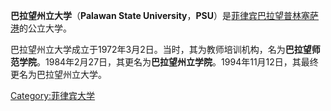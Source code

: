 {{unreferenced|time=2011-11-11T09:24:57+00:00}}
{{Infobox_University 
|name           = 巴拉望州立大学
|image          = 
|motto          = 
|established    = 1972年
|type           = 州立大学
|president      = Dr. Teresita L. Salva
|undergrad      = 8000 
|postgrad       = 350
|faculty        = 450
|city           = [[巴拉望|巴拉望]][[普林塞薩港|普林塞薩港]] 
|country        = 菲律宾
|campus         = [[市区|市区]]，9688 m² 
|free_label     = Hymn 
|free           = ''PSU March''
}}

'''巴拉望州立大学'''（'''Palawan State University'''，'''PSU'''）是[[菲律宾|菲律宾]][[巴拉望|巴拉望]][[普林塞萨港|普林塞萨港]]的公立大学。

巴拉望州立大学成立于1972年3月2日。当时，其为教师培训机构，名为'''巴拉望师范学院'''。1984年2月27日，其更名为'''巴拉望州立学院'''。1994年11月12日，其最终更名为巴拉望州立大学。

{{大学小作品}}

[[Category:菲律宾大学|Category:菲律宾大学]]
